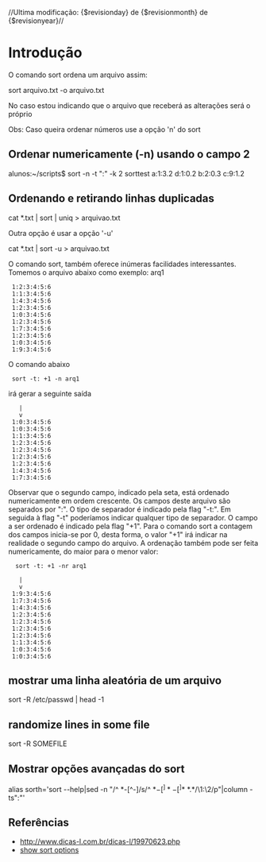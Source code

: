 //Ultima modificação: {$revisionday} de {$revisionmonth} de {$revisionyear}//
=Introdução= 
O comando sort ordena um arquivo assim:

sort arquivo.txt -o arquivo.txt

No caso estou indicando que o arquivo que receberá as alterações será
o próprio

Obs: Caso queira ordenar números use a opção 'n' do sort
==Ordenar numericamente (-n) usando o campo 2== 

alunos:~/scripts$ sort -n -t ":" -k 2 sorttest
a:1:3.2
d:1:0.2
b:2:0.3
c:9:1.2


==Ordenando e retirando linhas duplicadas== 

cat *.txt | sort | uniq > arquivao.txt

Outra opção é usar a opção '-u'

cat *.txt | sort -u > arquivao.txt



O comando sort, também oferece inúmeras facilidades interessantes.
Tomemos o arquivo abaixo como exemplo: arq1

  1:2:3:4:5:6
  1:1:3:4:5:6
  1:4:3:4:5:6
  1:2:3:4:5:6
  1:0:3:4:5:6
  1:2:3:4:5:6
  1:7:3:4:5:6
  1:2:3:4:5:6
  1:0:3:4:5:6
  1:9:3:4:5:6


O comando abaixo


  sort -t: +1 -n arq1

irá gerar a seguinte saída

    |
    v
  1:0:3:4:5:6
  1:0:3:4:5:6
  1:1:3:4:5:6
  1:2:3:4:5:6
  1:2:3:4:5:6
  1:2:3:4:5:6
  1:2:3:4:5:6
  1:4:3:4:5:6
  1:7:3:4:5:6


Observar que o segundo campo, indicado pela seta, está ordenado
numericamente em ordem crescente. Os campos deste arquivo são
separados por ":". O tipo de separador é indicado pela flag "-t:". Em
seguida à flag "-t" poderíamos indicar qualquer tipo de separador. O
campo a ser ordenado é indicado pela flag "+1". Para o comando sort a
contagem dos campos inicia-se por 0, desta forma, o valor "+1" irá
indicar na realidade o segundo campo do arquivo. A ordenação também
pode ser feita numericamente, do maior para o menor valor:

   sort -t: +1 -nr arq1

    |
    v
  1:9:3:4:5:6
  1:7:3:4:5:6
  1:4:3:4:5:6
  1:2:3:4:5:6
  1:2:3:4:5:6
  1:2:3:4:5:6
  1:2:3:4:5:6
  1:1:3:4:5:6
  1:0:3:4:5:6
  1:0:3:4:5:6


==mostrar uma linha aleatória de um arquivo== 

sort -R /etc/passwd | head -1

==randomize lines in some file==

sort -R SOMEFILE


==Mostrar opções avançadas do sort== 

alias sorth='sort --help|sed -n "/^ *-[^-]/s/^ *\(-[^ ]* -[^ ]*\) *\(.*\)/\1:\2/p"|column -ts":"'

==Referências== 
* http://www.dicas-l.com.br/dicas-l/19970623.php
* [[http://www.commandlinefu.com/commands/view/5814/view-advanced-sort-options-quick-reference-help-alias|show sort options]]